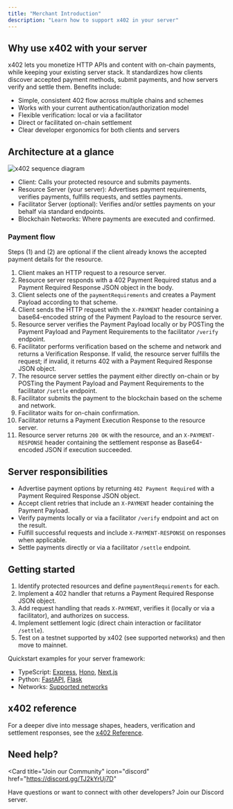 ```yaml
---
title: "Merchant Introduction"
description: "Learn how to support x402 in your server"
---
```


## Why use x402 with your server

x402 lets you monetize HTTP APIs and content with on-chain payments, while keeping your existing server stack. It standardizes how clients discover accepted payment methods, submit payments, and how servers verify and settle them. Benefits include:

- Simple, consistent 402 flow across multiple chains and schemes
- Works with your current authentication/authorization model
- Flexible verification: local or via a facilitator
- Direct or facilitated on-chain settlement
- Clear developer ergonomics for both clients and servers

## Architecture at a glance

![x402 sequence diagram](/images/x402-sequence-diagram.svg)

- Client: Calls your protected resource and submits payments.
- Resource Server (your server): Advertises payment requirements, verifies payments, fulfills requests, and settles payments.
- Facilitator Server (optional): Verifies and/or settles payments on your behalf via standard endpoints.
- Blockchain Networks: Where payments are executed and confirmed.

### Payment flow
Steps (1) and (2) are optional if the client already knows the accepted payment details for the resource.

1. Client makes an HTTP request to a resource server.
2. Resource server responds with a 402 Payment Required status and a Payment Required Response JSON object in the body.
3. Client selects one of the `paymentRequirements` and creates a Payment Payload according to that scheme.
4. Client sends the HTTP request with the `X-PAYMENT` header containing a base64-encoded string of the Payment Payload to the resource server.
5. Resource server verifies the Payment Payload locally or by POSTing the Payment Payload and Payment Requirements to the facilitator `/verify` endpoint.
6. Facilitator performs verification based on the scheme and network and returns a Verification Response. If valid, the resource server fulfills the request; if invalid, it returns 402 with a Payment Required Response JSON object.
7. The resource server settles the payment either directly on-chain or by POSTing the Payment Payload and Payment Requirements to the facilitator `/settle` endpoint.
8. Facilitator submits the payment to the blockchain based on the scheme and network.
9. Facilitator waits for on-chain confirmation.
10. Facilitator returns a Payment Execution Response to the resource server.
11. Resource server returns `200 OK` with the resource, and an `X-PAYMENT-RESPONSE` header containing the settlement response as Base64-encoded JSON if execution succeeded.

## Server responsibilities

- Advertise payment options by returning `402 Payment Required` with a Payment Required Response JSON object.
- Accept client retries that include an `X-PAYMENT` header containing the Payment Payload.
- Verify payments locally or via a facilitator `/verify` endpoint and act on the result.
- Fulfill successful requests and include `X-PAYMENT-RESPONSE` on responses when applicable.
- Settle payments directly or via a facilitator `/settle` endpoint.

## Getting started

1. Identify protected resources and define `paymentRequirements` for each.
2. Implement a 402 handler that returns a Payment Required Response JSON object.
3. Add request handling that reads `X-PAYMENT`, verifies it (locally or via a facilitator), and authorizes on success.
4. Implement settlement logic (direct chain interaction or facilitator `/settle`).
5. Test on a testnet supported by x402 (see supported networks) and then move to mainnet.

<Tip>
  Quickstart examples for your server framework:
  <ul>
    <li>TypeScript: <a href="/x402/servers/typescript/express">Express</a>, <a href="/x402/servers/typescript/hono">Hono</a>, <a href="/x402/servers/typescript/nextjs">Next.js</a></li>
    <li>Python: <a href="/x402/servers/python/fastapi">FastAPI</a>, <a href="/x402/servers/python/flask">Flask</a></li>
    <li>Networks: <a href="/x402/supported-networks">Supported networks</a></li>
  </ul>
</Tip>

## x402 reference

For a deeper dive into message shapes, headers, verification and settlement responses, see the [x402 Reference](/x402/reference).

## Need help?

<Card
  title="Join our Community"
  icon="discord"
  href="https://discord.gg/TJ2kYrUj7D"
>
  Have questions or want to connect with other developers? Join our Discord server.
</Card>